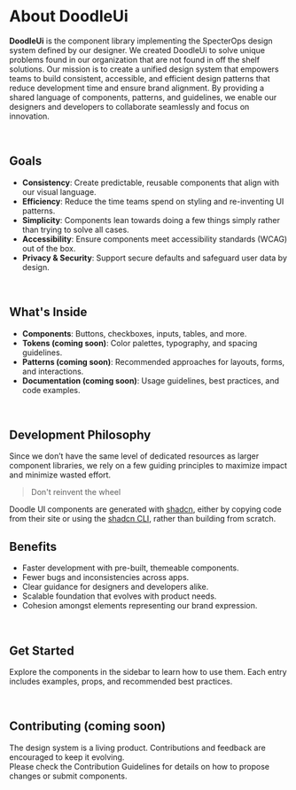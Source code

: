 
<Meta title='About' />

# About DoodleUi

**DoodleUi** is the component library implementing the SpecterOps design system defined by our designer. We created DoodleUi to solve unique problems found in our organization that are not found in off the shelf solutions.
Our mission is to create a unified design system that empowers teams to build consistent, accessible, and efficient design patterns that reduce development time and ensure brand alignment.
By providing a shared language of components, patterns, and guidelines, we enable our designers and developers to collaborate seamlessly and focus on innovation.

<br />

## Goals

-   **Consistency**: Create predictable, reusable components that align with our visual language.
-   **Efficiency**: Reduce the time teams spend on styling and re-inventing UI patterns.
-   **Simplicity**: Components lean towards doing a few things simply rather than trying to solve all cases.
-   **Accessibility**: Ensure components meet accessibility standards (WCAG) out of the box.
-   **Privacy & Security**: Support secure defaults and safeguard user data by design.

<br />

## What's Inside

-   **Components**: Buttons, checkboxes, inputs, tables, and more.
-   **Tokens (coming soon)**: Color palettes, typography, and spacing guidelines.
-   **Patterns (coming soon)**: Recommended approaches for layouts, forms, and interactions.
-   **Documentation (coming soon)**: Usage guidelines, best practices, and code examples.

<br />

## Development Philosophy

Since we don’t have the same level of dedicated resources as larger component
libraries, we rely on a few guiding principles to maximize impact and minimize
wasted effort.

> Don't reinvent the wheel

Doodle UI components are generated with [shadcn](https://ui.shadcn.com/), either
by copying code from their site or using the [shadcn CLI](https://ui.shadcn.com/docs/cli),
rather than building from scratch.

## Benefits

-   Faster development with pre-built, themeable components.
-   Fewer bugs and inconsistencies across apps.
-   Clear guidance for designers and developers alike.
-   Scalable foundation that evolves with product needs.
-   Cohesion amongst elements representing our brand expression.

<br />

## Get Started

Explore the components in the sidebar to learn how to use them. Each entry includes examples, props, and recommended best practices.

<br />

## Contributing (coming soon)

The design system is a living product. Contributions and feedback are encouraged to keep it evolving.  
Please check the Contribution Guidelines for details on how to propose changes or submit components.
